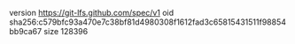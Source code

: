 version https://git-lfs.github.com/spec/v1
oid sha256:c579bfc93a470e7c38bf81d4980308f1612fad3c65815431511f98854bb9ca67
size 128396
